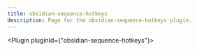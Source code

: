 ---
title: obsidian-sequence-hotkeys
description: Page for the obsidian-sequence-hotkeys plugin.
---


<Plugin pluginId={"obsidian-sequence-hotkeys"}></Plugin>